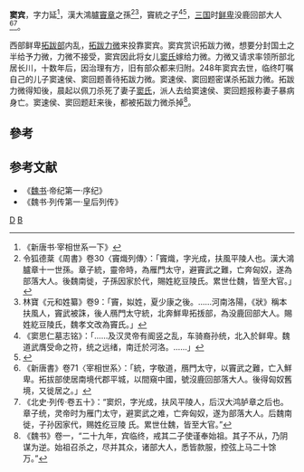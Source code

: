 '''窦宾'''{{BD|？||248年|}}，字力延<ref>《新唐书‧宰相世系一下》</ref>，漢大鴻臚[[竇章|竇章]]之孫<ref>令狐德棻《周書》卷30〈竇熾列傳〉：「竇熾，字光成，扶風平陵人也。漢大鴻臚章十一世孫。章子統，靈帝時，為雁門太守，避竇武之難，亡奔匈奴，遂為部落大人。後魏南徙，子孫因家於代，賜姓紇豆陵氏。累世仕魏，皆至大官。」</ref><ref name="O">林寶《元和姓纂》卷9：「竇，姒姓，夏少康之後。……河南洛陽，《狀》稱本扶風人，竇武被誅，後人鴈門太守統，北奔鮮卑拓㧞部，為没鹿回部大人。賜姓紇豆陵氏，魏孝文改為竇氏。」</ref>，竇統之子<ref>《窦思仁墓志铭》：「……及汉灵帝有阍竖之乱，车骑裔孙统，北入於鲜卑。魏道武膺受命之符，统之远绪，南迁於河洛。……」</ref><ref>{{Cite web|url=http://www.doush.ren/WebModeC/CdDetail.asp?Cid=7375|title=窦氏宗亲网|accessdate=|deadurl=yes|archiveurl=https://web.archive.org/web/20180510013903/http://www.doush.ren/WebModeC/CdDetail.asp?Cid=7375|archivedate=2018-05-07}}</ref>，[[三国|三国]]时[[鲜卑|鲜卑]]没鹿回部大人<ref>《新唐書》卷71〈宰相世系〉：「統，字敬道，鴈門太守，以竇武之難，亡入鮮卑。拓拔部使居南境代郡平城，以間窺中國，號沒鹿回部落大人。後得匈奴舊境，又徙居之。」</ref><ref>《北史·列传·卷五十》：“窦炽，字光成，扶风平陵人，后汉大鸿胪章之后也。章子统，灵帝时为雁门太守，避窦武之难，亡奔匈奴，遂为部落大人。后魏南徙，子孙因家代，赐姓纥豆陵 氏。累世仕魏，皆至大官。”</ref>。

西部鲜卑[[拓跋部|拓跋部]]内乱，[[拓跋力微|拓跋力微]]来投靠窦宾。窦宾赏识拓跋力微，想要分封国土之半给予力微，力微不接受，窦宾因此将女儿[[神元皇后|窦氏]]嫁给力微。力微又请求率领所部北居长川，十数年后，因治理有方，旧有部众都来归附。248年窦宾去世，临终叮嘱自己的儿子窦速侯、窦回题善待拓跋力微。窦速侯、窦回题密谋杀拓跋力微。拓跋力微得知後，晨起以佩刀杀死了妻子[[神元皇后|窦氏]]，派人去给窦速侯、窦回题报称妻子暴病身亡。窦速侯、窦回题赶来後，都被拓跋力微杀掉<ref>《魏书》卷一，“二十九年，宾临终，戒其二子使谨奉始祖。其子不从，乃阴谋为逆。始祖召杀之，尽并其众，诸部大人，悉皆款服，控弦上马二十馀万。”</ref>。

== 參考 ==
{{reflist}}

==参考文献==
* 《[[魏书|魏书]]·帝纪第一·序纪》
* 《魏书·列传第一·皇后列传》

[[分类:河南窦氏|D]]
[[分类:窦姓|B]]